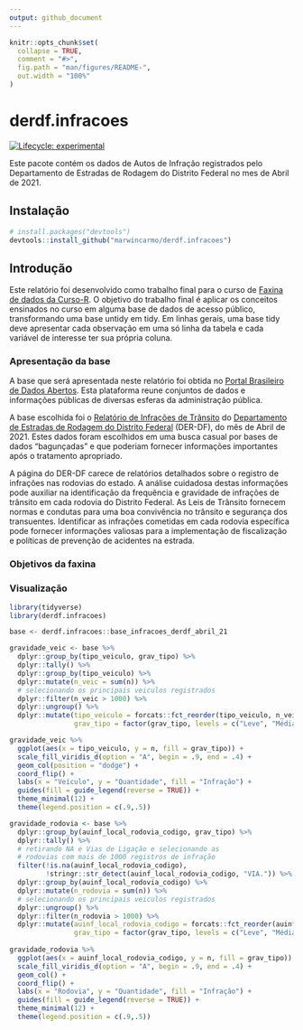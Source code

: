 ```yaml
---
output: github_document
---
```


<!-- README.md is generated from README.Rmd. Please edit that file -->

```r
knitr::opts_chunk$set(
  collapse = TRUE,
  comment = "#>",
  fig.path = "man/figures/README-",
  out.width = "100%"
)
```

# derdf.infracoes

<!-- badges: start -->
[![Lifecycle: experimental](https://img.shields.io/badge/lifecycle-experimental-orange.svg)](https://lifecycle.r-lib.org/articles/stages.html#experimental)
<!-- badges: end -->

Este pacote contém os dados de Autos de Infração registrados pelo Departamento de Estradas de Rodagem do Distrito Federal no mes de Abril de 2021.

## Instalação

``` r
# install.packages("devtools")
devtools::install_github("marwincarmo/derdf.infracoes")
```
## Introdução

Este relatório foi desenvolvido como trabalho final para o curso de [Faxina de dados da Curso-R](https://curso-r.com/cursos/faxina/). O objetivo do trabalho final é aplicar os conceitos ensinados no curso em alguma base de dados de acesso público, transformando uma base untidy em tidy. Em linhas gerais, uma base tidy deve apresentar cada observação em uma só linha da tabela e cada variável de interesse ter sua própria coluna.

### Apresentação da base

A base que será apresentada neste relatório foi obtida no [Portal Brasileiro de Dados Abertos](https://dados.gov.br/). Esta plataforma reune conjuntos de dados e informações públicas de diversas esferas da administração pública.

A base escolhida foi o [Relatório de Infrações de Trânsito](https://dados.gov.br/dataset/infracoes-transito) do [Departamento de Estradas de Rodagem do Distrito Federal](http://www.der.df.gov.br/) (DER-DF), do mês de Abril de 2021. Estes dados foram escolhidos em uma busca casual por bases de dados "bagunçadas" e que poderiam fornecer informações importantes após o tratamento apropriado.

A página do DER-DF carece de relatórios detalhados sobre o registro de infrações nas rodovias do estado. A análise cuidadosa destas informações pode auxiliar na identificação da frequência e gravidade de infrações de trânsito em cada rodovia do Distrito Federal. As Leis de Trânsito fornecem normas e condutas para uma boa convivência no trânsito e segurança dos transuentes. Identificar as infrações cometidas em cada rodovia específica pode fornecer informações valiosas para a implementação de fiscalização e políticas de prevenção de acidentes na estrada.

### Objetivos da faxina

### Visualização

```r
library(tidyverse)
library(derdf.infracoes)

base <- derdf.infracoes::base_infracoes_derdf_abril_21
```

```r


gravidade_veic <- base %>% 
  dplyr::group_by(tipo_veiculo, grav_tipo) %>% 
  dplyr::tally() %>% 
  dplyr::group_by(tipo_veiculo) %>% 
  dplyr::mutate(n_veic = sum(n)) %>%  
  # selecionando os principais veiculos registrados
  dplyr::filter(n_veic > 1000) %>% 
  dplyr::ungroup() %>% 
  dplyr::mutate(tipo_veiculo = forcats::fct_reorder(tipo_veiculo, n_veic, sum),
                grav_tipo = factor(grav_tipo, levels = c("Leve", "Média", "Grave", "Gravíssima"))) 

```


```r
gravidade_veic %>% 
  ggplot(aes(x = tipo_veiculo, y = n, fill = grav_tipo)) + 
  scale_fill_viridis_d(option = "A", begin = .9, end = .4) +
  geom_col(position = "dodge") +
  coord_flip() +
  labs(x = "Veículo", y = "Quantidade", fill = "Infração") +
  guides(fill = guide_legend(reverse = TRUE)) +
  theme_minimal(12) +
  theme(legend.position = c(.9,.5))
```
```r
gravidade_rodovia <- base %>% 
  dplyr::group_by(auinf_local_rodovia_codigo, grav_tipo) %>% 
  dplyr::tally() %>% 
  # retirando NA e Vias de Ligação e selecionando as 
  # rodovias com mais de 1000 registros de infração
  filter(!is.na(auinf_local_rodovia_codigo),
         !stringr::str_detect(auinf_local_rodovia_codigo, "VIA.")) %>% 
  dplyr::group_by(auinf_local_rodovia_codigo) %>% 
  dplyr::mutate(n_rodovia = sum(n)) %>%  
  # selecionando os principais veiculos registrados
  dplyr::ungroup() %>% 
  dplyr::filter(n_rodovia > 1000) %>% 
  dplyr::mutate(auinf_local_rodovia_codigo = forcats::fct_reorder(auinf_local_rodovia_codigo, n_rodovia),
                grav_tipo = factor(grav_tipo, levels = c("Leve", "Média", "Grave", "Gravíssima"))) 
  
gravidade_rodovia %>% 
  ggplot(aes(x = auinf_local_rodovia_codigo, y = n, fill = grav_tipo)) + 
  scale_fill_viridis_d(option = "A", begin = .9, end = .4) +
  geom_col() +
  coord_flip() +
  labs(x = "Rodovia", y = "Quantidade", fill = "Infração") +
  guides(fill = guide_legend(reverse = TRUE)) +
  theme_minimal(12) +
  theme(legend.position = c(.9,.5))
```


